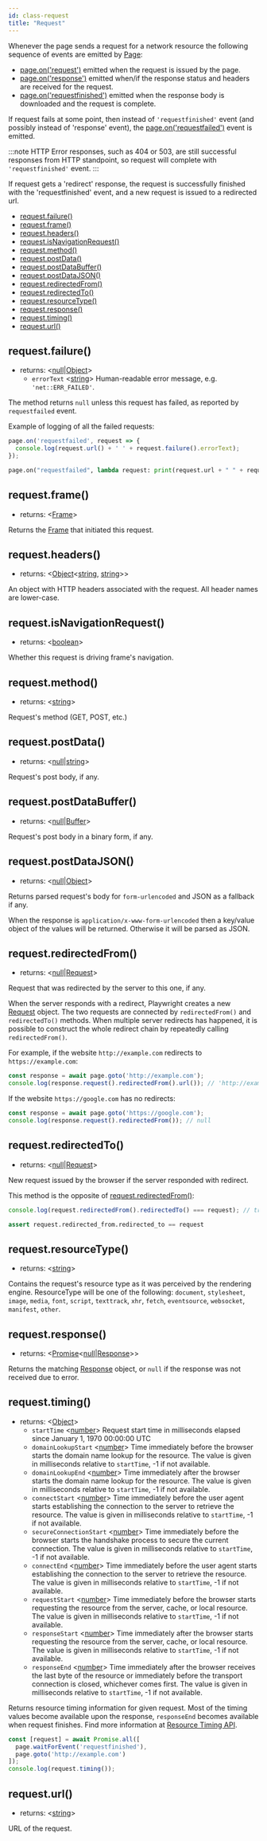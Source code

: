 ```yaml
---
id: class-request
title: "Request"
---
```



Whenever the page sends a request for a network resource the following sequence of events are emitted by [Page]:
* [page.on('request')](./api/class-page.mdx#pageonrequest) emitted when the request is issued by the page.
* [page.on('response')](./api/class-page.mdx#pageonresponse) emitted when/if the response status and headers are received for the request.
* [page.on('requestfinished')](./api/class-page.mdx#pageonrequestfinished) emitted when the response body is downloaded and the request is complete.

If request fails at some point, then instead of `'requestfinished'` event (and possibly instead of 'response' event), the  [page.on('requestfailed')](./api/class-page.mdx#pageonrequestfailed) event is emitted.

:::note
HTTP Error responses, such as 404 or 503, are still successful responses from HTTP standpoint, so request will complete with `'requestfinished'` event.
:::

If request gets a 'redirect' response, the request is successfully finished with the 'requestfinished' event, and a new request is  issued to a redirected url.


- [request.failure()](./api/class-request.mdx#requestfailure)
- [request.frame()](./api/class-request.mdx#requestframe)
- [request.headers()](./api/class-request.mdx#requestheaders)
- [request.isNavigationRequest()](./api/class-request.mdx#requestisnavigationrequest)
- [request.method()](./api/class-request.mdx#requestmethod)
- [request.postData()](./api/class-request.mdx#requestpostdata)
- [request.postDataBuffer()](./api/class-request.mdx#requestpostdatabuffer)
- [request.postDataJSON()](./api/class-request.mdx#requestpostdatajson)
- [request.redirectedFrom()](./api/class-request.mdx#requestredirectedfrom)
- [request.redirectedTo()](./api/class-request.mdx#requestredirectedto)
- [request.resourceType()](./api/class-request.mdx#requestresourcetype)
- [request.response()](./api/class-request.mdx#requestresponse)
- [request.timing()](./api/class-request.mdx#requesttiming)
- [request.url()](./api/class-request.mdx#requesturl)

## request.failure()
- returns: <[null]|[Object]>
  - `errorText` <[string]> Human-readable error message, e.g. `'net::ERR_FAILED'`.

The method returns `null` unless this request has failed, as reported by `requestfailed` event.

Example of logging of all the failed requests:

```js
page.on('requestfailed', request => {
  console.log(request.url() + ' ' + request.failure().errorText);
});
```

```py
page.on("requestfailed", lambda request: print(request.url + " " + request.failure))
```

## request.frame()
- returns: <[Frame]>

Returns the [Frame] that initiated this request.

## request.headers()
- returns: <[Object]<[string], [string]>>

An object with HTTP headers associated with the request. All header names are lower-case.

## request.isNavigationRequest()
- returns: <[boolean]>

Whether this request is driving frame's navigation.

## request.method()
- returns: <[string]>

Request's method (GET, POST, etc.)

## request.postData()
- returns: <[null]|[string]>

Request's post body, if any.

## request.postDataBuffer()
- returns: <[null]|[Buffer]>

Request's post body in a binary form, if any.

## request.postDataJSON()
- returns: <[null]|[Object]>

Returns parsed request's body for `form-urlencoded` and JSON as a fallback if any.

When the response is `application/x-www-form-urlencoded` then a key/value object of the values will be returned. Otherwise it will be parsed as JSON.

## request.redirectedFrom()
- returns: <[null]|[Request]>

Request that was redirected by the server to this one, if any.

When the server responds with a redirect, Playwright creates a new [Request] object. The two requests are connected by `redirectedFrom()` and `redirectedTo()` methods. When multiple server redirects has happened, it is possible to construct the whole redirect chain by repeatedly calling `redirectedFrom()`.

For example, if the website `http://example.com` redirects to `https://example.com`:

```js
const response = await page.goto('http://example.com');
console.log(response.request().redirectedFrom().url()); // 'http://example.com'
```

If the website `https://google.com` has no redirects:

```js
const response = await page.goto('https://google.com');
console.log(response.request().redirectedFrom()); // null
```

## request.redirectedTo()
- returns: <[null]|[Request]>

New request issued by the browser if the server responded with redirect.

This method is the opposite of [request.redirectedFrom()](./api/class-request.mdx#requestredirectedfrom):

```js
console.log(request.redirectedFrom().redirectedTo() === request); // true
```

```py
assert request.redirected_from.redirected_to == request
```

## request.resourceType()
- returns: <[string]>

Contains the request's resource type as it was perceived by the rendering engine. ResourceType will be one of the following: `document`, `stylesheet`, `image`, `media`, `font`, `script`, `texttrack`, `xhr`, `fetch`, `eventsource`, `websocket`, `manifest`, `other`.

## request.response()
- returns: <[Promise]<[null]|[Response]>>

Returns the matching [Response] object, or `null` if the response was not received due to error.

## request.timing()
- returns: <[Object]>
  - `startTime` <[number]> Request start time in milliseconds elapsed since January 1, 1970 00:00:00 UTC
  - `domainLookupStart` <[number]> Time immediately before the browser starts the domain name lookup for the resource. The value is given in milliseconds relative to `startTime`, -1 if not available.
  - `domainLookupEnd` <[number]> Time immediately after the browser starts the domain name lookup for the resource. The value is given in milliseconds relative to `startTime`, -1 if not available.
  - `connectStart` <[number]> Time immediately before the user agent starts establishing the connection to the server to retrieve the resource. The value is given in milliseconds relative to `startTime`, -1 if not available.
  - `secureConnectionStart` <[number]> Time immediately before the browser starts the handshake process to secure the current connection. The value is given in milliseconds relative to `startTime`, -1 if not available.
  - `connectEnd` <[number]> Time immediately before the user agent starts establishing the connection to the server to retrieve the resource. The value is given in milliseconds relative to `startTime`, -1 if not available.
  - `requestStart` <[number]> Time immediately before the browser starts requesting the resource from the server, cache, or local resource. The value is given in milliseconds relative to `startTime`, -1 if not available.
  - `responseStart` <[number]> Time immediately after the browser starts requesting the resource from the server, cache, or local resource. The value is given in milliseconds relative to `startTime`, -1 if not available.
  - `responseEnd` <[number]> Time immediately after the browser receives the last byte of the resource or immediately before the transport connection is closed, whichever comes first. The value is given in milliseconds relative to `startTime`, -1 if not available.

Returns resource timing information for given request. Most of the timing values become available upon the response, `responseEnd` becomes available when request finishes. Find more information at [Resource Timing API](https://developer.mozilla.org/en-US/docs/Web/API/PerformanceResourceTiming).

```js
const [request] = await Promise.all([
  page.waitForEvent('requestfinished'),
  page.goto('http://example.com')
]);
console.log(request.timing());
```

## request.url()
- returns: <[string]>

URL of the request.

[Accessibility]: ./api/class-accessibility.mdx "Accessibility"
[Browser]: ./api/class-browser.mdx "Browser"
[BrowserContext]: ./api/class-browsercontext.mdx "BrowserContext"
[BrowserServer]: ./api/class-browserserver.mdx "BrowserServer"
[BrowserType]: ./api/class-browsertype.mdx "BrowserType"
[CDPSession]: ./api/class-cdpsession.mdx "CDPSession"
[ChromiumBrowser]: ./api/class-chromiumbrowser.mdx "ChromiumBrowser"
[ChromiumBrowserContext]: ./api/class-chromiumbrowsercontext.mdx "ChromiumBrowserContext"
[ChromiumCoverage]: ./api/class-chromiumcoverage.mdx "ChromiumCoverage"
[ConsoleMessage]: ./api/class-consolemessage.mdx "ConsoleMessage"
[Dialog]: ./api/class-dialog.mdx "Dialog"
[Download]: ./api/class-download.mdx "Download"
[ElementHandle]: ./api/class-elementhandle.mdx "ElementHandle"
[FileChooser]: ./api/class-filechooser.mdx "FileChooser"
[FirefoxBrowser]: ./api/class-firefoxbrowser.mdx "FirefoxBrowser"
[Frame]: ./api/class-frame.mdx "Frame"
[JSHandle]: ./api/class-jshandle.mdx "JSHandle"
[Keyboard]: ./api/class-keyboard.mdx "Keyboard"
[Logger]: ./api/class-logger.mdx "Logger"
[Mouse]: ./api/class-mouse.mdx "Mouse"
[Page]: ./api/class-page.mdx "Page"
[Playwright]: ./api/class-playwright.mdx "Playwright"
[Request]: ./api/class-request.mdx "Request"
[Response]: ./api/class-response.mdx "Response"
[Route]: ./api/class-route.mdx "Route"
[Selectors]: ./api/class-selectors.mdx "Selectors"
[TimeoutError]: ./api/class-timeouterror.mdx "TimeoutError"
[Touchscreen]: ./api/class-touchscreen.mdx "Touchscreen"
[Video]: ./api/class-video.mdx "Video"
[WebKitBrowser]: ./api/class-webkitbrowser.mdx "WebKitBrowser"
[WebSocket]: ./api/class-websocket.mdx "WebSocket"
[Worker]: ./api/class-worker.mdx "Worker"
[Element]: https://developer.mozilla.org/en-US/docs/Web/API/element "Element"
[Evaluation Argument]: ./core-concepts.mdx#evaluationargument "Evaluation Argument"
[Promise]: https://developer.mozilla.org/en-US/docs/Web/JavaScript/Reference/Global_Objects/Promise "Promise"
[iterator]: https://developer.mozilla.org/en-US/docs/Web/JavaScript/Reference/Iteration_protocols "Iterator"
[origin]: https://developer.mozilla.org/en-US/docs/Glossary/Origin "Origin"
[selector]: https://developer.mozilla.org/en-US/docs/Web/CSS/CSS_Selectors "selector"
[Serializable]: https://developer.mozilla.org/en-US/docs/Web/JavaScript/Reference/Global_Objects/JSON/stringify#Description "Serializable"
[UIEvent.detail]: https://developer.mozilla.org/en-US/docs/Web/API/UIEvent/detail "UIEvent.detail"
[UnixTime]: https://en.wikipedia.org/wiki/Unix_time "Unix Time"
[xpath]: https://developer.mozilla.org/en-US/docs/Web/XPath "xpath"

[Array]: https://developer.mozilla.org/en-US/docs/Web/JavaScript/Reference/Global_Objects/Array "Array"
[boolean]: https://developer.mozilla.org/en-US/docs/Web/JavaScript/Data_structures#Boolean_type "Boolean"
[Buffer]: https://nodejs.org/api/buffer.html#buffer_class_buffer "Buffer"
[ChildProcess]: https://nodejs.org/api/child_process.html "ChildProcess"
[Error]: https://nodejs.org/api/errors.html#errors_class_error "Error"
[EventEmitter]: https://nodejs.org/api/events.html#events_class_eventemitter "EventEmitter"
[function]: https://developer.mozilla.org/en-US/docs/Web/JavaScript/Reference/Global_Objects/Function "Function"
[Map]: https://developer.mozilla.org/en-US/docs/Web/JavaScript/Reference/Global_Objects/Map "Map"
[null]: https://developer.mozilla.org/en-US/docs/Web/JavaScript/Reference/Global_Objects/null "null"
[number]: https://developer.mozilla.org/en-US/docs/Web/JavaScript/Data_structures#Number_type "Number"
[Object]: https://developer.mozilla.org/en-US/docs/Web/JavaScript/Reference/Global_Objects/Object "Object"
[Promise]: https://developer.mozilla.org/en-US/docs/Web/JavaScript/Reference/Global_Objects/Promise "Promise"
[Readable]: https://nodejs.org/api/stream.html#stream_class_stream_readable "Readable"
[RegExp]: https://developer.mozilla.org/en-US/docs/Web/JavaScript/Reference/Global_Objects/RegExp "RegExp"
[string]: https://developer.mozilla.org/en-US/docs/Web/JavaScript/Data_structures#String_type "string"
[URL]: https://nodejs.org/api/url.html "URL"